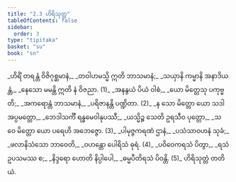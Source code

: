 ```yaml
---
title: "2.3 ဟိရိသုတ္တ"
tableOfContents: false
sidebar:
  order: 3
type: "tipitaka"
basket: "su"
book: "sn"
---
```



<DynamicBreadcrumb />

<Division number="256" book="sn" e="ch" v="18" p="318">

<Paragraph number="294" type="verses" book="sn">
_ဟိရိံ တရန္တံ ဝိဇိဂုစ္ဆမာနံ,_  
_တဝါဟမသ္မိ ဣတိ ဘာသမာနံ;_  
_သယှာနိ ကမ္မာနိ အနာဒိယန္တံ,_  
_နေသော မမန္တိ ဣတိ နံ ဝိဇညာ. (1)_  

</Paragraph>

</Division>
<Division number="257" book="sn" e="ch" v="18" p="318">

<Paragraph number="295" type="verses" book="sn">
_အနနွယံ ပိယံ ဝါစံ,_  
_ယော မိတ္တေသု ပကုဗ္ဗတိ;_  
_အကရောန္တံ ဘာသမာနံ,_  
_ပရိဇာနန္တိ ပဏ္ဍိတာ. (2)_  

</Paragraph>

</Division>
<Division number="258" book="sn" e="ch" v="18" p="318">

<Paragraph number="296" type="verses" book="sn">
_န သော မိတ္တော ယော သဒါ အပ္ပမတ္တော,_  
_ဘေဒါသင်္ကီ ရန္ဓမေဝါနုပဿီ;_  
_ယသ္မိဉ္စ သေတိ ဥရသီဝ ပုတ္တော,_  
_သ ဝေ မိတ္တော ယော ပရေဟိ အဘေဇ္ဇော. (3)_  

</Paragraph>

</Division>
<Division number="259" book="sn" e="ch" v="18" p="318">

<Paragraph number="297" type="verses" book="sn">
_ပါမုဇ္ဇကရဏံ ဌာနံ,_  
_ပသံသာဝဟနံ သုခံ;_  
_ဖလာနိသံသော ဘာဝေတိ,_  
_ဝဟန္တော ပေါရိသံ ဓုရံ. (4)_  

</Paragraph>

</Division>
<Division number="260" book="sn" e="ch" v="18" p="318">

<Paragraph number="298" type="verses" book="sn">
_ပဝိဝေကရသံ ပိတွာ,_  
_ရသံ ဥပသမဿ စ;_  
_နိဒ္ဒရော ဟောတိ နိပ္ပါပေါ,_  
_ဓမ္မပီတိရသံ ပိဝန္တိ. (5)_  


</Paragraph>
</Division>

<Paragraph number="299" type="center" book="sn">
ဟိရိသုတ္တံ တတိယံ.
</Paragraph>